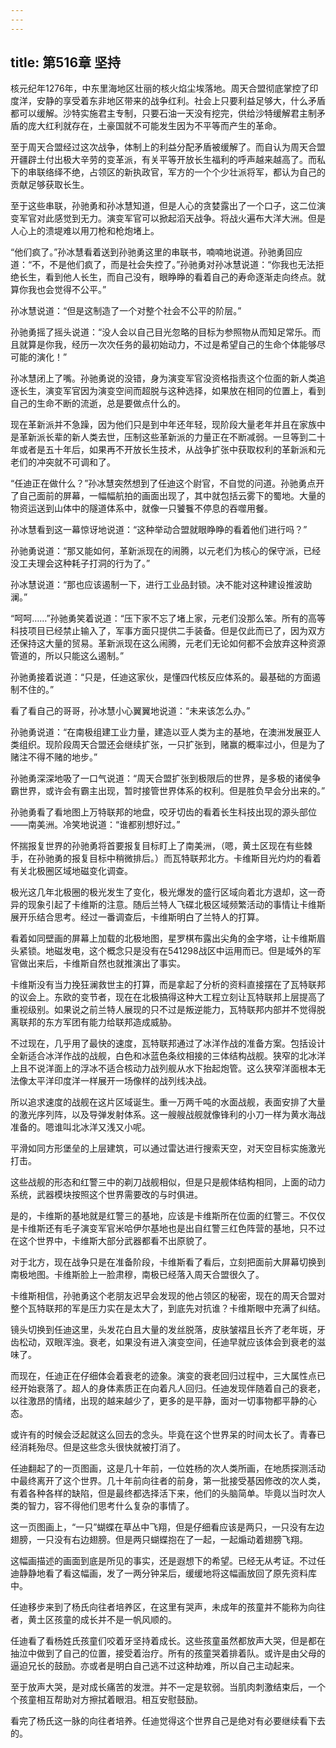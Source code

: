 ```yaml
---
---
---
```

title: 第516章 坚持
---



核元纪年1276年，中东里海地区壮丽的核火焰尘埃落地。周天合盟彻底掌控了印度洋，安静的享受着东非地区带来的战争红利。社会上只要利益足够大，什么矛盾都可以缓解。沙特实施君主专制，只要石油一天没有挖完，供给沙特缓解君主制矛盾的庞大红利就存在，土豪国就不可能发生因为不平等而产生的革命。

至于周天合盟经过这次战争，体制上的利益分配矛盾被缓解了。而自认为周天合盟开疆辟土付出极大辛劳的变革派，有关平等开放长生福利的呼声越来越高了。而私下的串联络绎不绝，占领区的新执政官，军方的一个个少壮派将军，都认为自己的贡献足够获取长生。

至于这些串联，孙驰勇和孙冰慧知道，但是人心的贪婪露出了一个口子，这二位演变军官对此感觉到无力。演变军官可以掀起滔天战争。将战火遍布大洋大洲。但是人心上的溃堤难以用刀枪和枪炮堵上。

“他们疯了。”孙冰慧看着送到孙驰勇这里的串联书，喃喃地说道。孙驰勇回应道：“不，不是他们疯了，而是社会失控了。”孙驰勇对孙冰慧说道：“你我也无法拒绝长生，看到他人长生，而自己没有，眼睁睁的看着自己的寿命逐渐走向终点。就算你我也会觉得不公平。”

孙冰慧说道：“但是这制造了一个对整个社会不公平的阶层。”

孙驰勇摇了摇头说道：“没人会以自己目光忽略的目标为参照物从而知足常乐。而且就算是你我，经历一次次任务的最初始动力，不过是希望自己的生命个体能够尽可能的演化！”

孙冰慧闭上了嘴。孙驰勇说的没错，身为演变军官没资格指责这个位面的新人类追逐长生，演变军官因为演变空间而超脱与这种选择，如果放在相同的位置上，看到自己的生命不断的流逝，总是要做点什么的。

现在革新派并不急躁，因为他们只是到中年还年轻，现阶段大量老年并且在家族中是革新派长辈的新人类去世，压制这些革新派的力量正在不断减弱。一旦等到二十年或者是五十年后，如果再不开放长生技术，从战争扩张中获取权利的革新派和元老们的冲突就不可调和了。

“任迪正在做什么？”孙冰慧突然想到了任迪这个尉官，不自觉的问道。孙驰勇点开了自己面前的屏幕，一幅幅航拍的画面出现了，其中就包括云雾下的蜀地。大量的物资运送到山体中的隧道体系中，就像一只饕餮不停息的吞噬用餐。

孙冰慧看到这一幕惊讶地说道：“这种举动合盟就眼睁睁的看着他们进行吗？”

孙驰勇说道：“那又能如何，革新派现在的闹腾，以元老们为核心的保守派，已经没工夫理会这种耗子打洞的行为了。”

孙冰慧说道：“那也应该遏制一下，进行工业品封锁。决不能对这种建设推波助澜。”

“呵呵……”孙驰勇笑着说道：“压下家不忘了堵上家，元老们没那么笨。所有的高等科技项目已经禁止输入了，军事方面只提供二手装备。但是仅此而已了，因为双方还保持这大量的贸易。革新派现在这么闹腾，元老们无论如何都不会放弃这种资源管道的，所以只能这么遏制。”

孙驰勇接着说道：“只是，任迪这家伙，是懂四代核反应体系的。最基础的方面遏制不住的。”

看了看自己的哥哥，孙冰慧小心翼翼地说道：“未来该怎么办。”

孙驰勇说道：“在南极组建工业力量，建造以亚人类为主的基地，在澳洲发展亚人类组织。现阶段周天合盟还会继续扩张，一只扩张到，赌赢的概率过小，但是为了赌注不得不赌的地步。”

孙驰勇深深地吸了一口气说道：“周天合盟扩张到极限后的世界，是多极的诸侯争霸世界，或许会有霸主出现，暂时接管世界体系的权利。但是胜负早会分出来的。”

孙驰勇看了看地图上万特联邦的地盘，咬牙切齿的看着长生科技出现的源头部位——南美洲。冷笑地说道：“谁都别想好过。”

怀揣报复世界的孙驰勇将首要报复目标盯上了南美洲，（嗯，黄土区现在有些棘手，在孙驰勇的报复目标中稍微排后。）而瓦特联邦北方。卡维斯目光灼灼的看着有关北极圈区域地磁变化调查。

极光这几年北极圈的极光发生了变化，极光爆发的盛行区域向着北方退却，这一奇异的现象引起了卡维斯的注意。随后兰特人飞碟北极区域频繁活动的事情让卡维斯展开乐结合思考。经过一番调查后，卡维斯明白了兰特人的打算。

看着如同壁画的屏幕上加载的北极地图，星罗棋布露出尖角的金字塔，让卡维斯眉头紧锁。地磁发电，这个概念只是没有在541298战区中运用而已。但是域外的军官做出来后，卡维斯自然也就推演出了事实。

卡维斯没有当力挽狂澜救世主的打算，而是拿起了分析的资料直接摆在了瓦特联邦的议会上。东欧的变节者，现在在北极搞得这种大工程立刻让瓦特联邦上层提高了重视级别。如果说之前兰特人展现的只不过是叛逆能力，瓦特联邦内部并不觉得脱离联邦的东方军团有能力给联邦造成威胁。

不过现在，几乎用了最快的速度，瓦特联邦通过了冰洋作战的准备方案。包括设计全新适合冰洋作战的战舰，白色和冰蓝色条纹相接的三体结构战舰。狭窄的北冰洋上且不说洋面上的浮冰不适合核动力战列舰从水下抬起炮管。这么狭窄洋面根本无法像太平洋印度洋一样展开一场像样的战列线决战。

所以追求速度的战舰在这片区域诞生。重一万两千吨的水面战舰，表面安排了大量的激光序列阵，以及导弹发射体系。这一艘艘战舰就像锋利的小刀一样为黄水海战准备的。嗯谁叫北冰洋又浅又小呢。

平滑如同方形堡垒的上层建筑，可以通过雷达进行搜索天空，对天空目标实施激光打击。

这些战舰的形态和红警三中的剃刀战舰相似，但是只是舰体结构相同，上面的动力系统，武器模块按照这个世界需要改的与时俱进。

是的，卡维斯的基地就是红警三的基地，应该是卡维斯所在位面的红警三。不仅仅是卡维斯还有毛子演变军官米哈伊尔基地也是出自红警三红色阵营的基地，只不过在这个世界中，卡维斯大部分武器都看不出原貌了。

对于北方，现在战争只是在准备阶段，卡维斯看了看后，立刻把面前大屏幕切换到南极地图。卡维斯脸上一脸肃穆，南极已经落入周天合盟很久了。

卡维斯相信，孙驰勇这个老朋友迟早会发现的他占领区的秘密，现在的周天合盟对整个瓦特联邦的军是压力实在是太大了，到底先对抗谁？卡维斯眼中充满了纠结。

镜头切换到任迪这里，头发花白且大量的发丝脱落，皮肤皱褶且长齐了老年斑，牙齿松动，双眼浑浊。衰老，如果没有进入演变空间，任迪早就应该体会到衰老的滋味了。

而现在，任迪正在仔细体会着衰老的迹象。演变的衰老回归过程中，三大属性点已经开始衰落了。超人的身体素质正在向着凡人回归。任迪发现伴随着自己的衰老，以往激昂的情绪，出现的越来越少了，更多的是平静，面对一切事物都平静的心态。

或许有的时候会泛起就这么回去的念头。毕竟在这个世界呆的时间太长了。青春已经消耗殆尽。但是这些念头很快就被打消了。

任迪翻起了的一页图画，这是几十年前，一位姓杨的次人类所画，在地质探测活动中最终离开了这个世界。几十年前向往者的前身，第一批接受基因修改的次人类，有着各种各样的缺陷，但是最终都选择活下来，他们的头脑简单。毕竟以当时次人类的智力，容不得他们思考什么复杂的事情了。

这一页图画上，“一只”蝴蝶在草丛中飞翔，但是仔细看应该是两只，一只没有左边翅膀，一只没有右边翅膀。但是两只蝴蝶抱在了一起，一起煽动着翅膀飞翔。

这幅画描述的画面到底是所见的事实，还是遐想下的希望。已经无从考证。不过任迪静静地看了看这幅画，发了一两分钟呆后，缓缓地将这幅画放回了原先资料库中。

任迪移步来到了杨氏向往者培养区，在这里有哭声，未成年的孩童并不能称为向往者，黄土区孩童的成长并不是一帆风顺的。

任迪看了看杨姓氏孩童们咬着牙坚持着成长。这些孩童虽然都放声大哭，但是都在抽泣中做到了自己的位置，接受着治疗。所有的孩童哭着排着队。或许是由父母的逼迫兄长的鼓励。亦或者是明白自己逃不过这种劫难，所以自己主动起来。

至于放声大哭，是对成长痛苦的发泄。并不一定是软弱。当肌肉刺激结束后，一个个孩童相互帮助对方擦拭着眼泪。相互安慰鼓励。

看完了杨氏这一脉的向往者培养。任迪觉得这个世界自己是绝对有必要继续看下去的。
